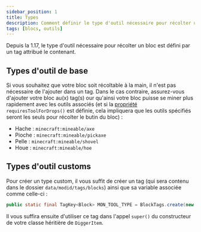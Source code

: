 ```yaml
---
sidebar_position: 1
title: Types
description: Comment définir le type d'outil nécessaire pour récolter un bloc ?
tags: [blocs, outils]
---
```


Depuis la 1.17, le type d'outil nécessaire pour récolter un bloc est défini par un tag attribué le contenant.

## Types d'outil de base

Si vous souhaitez que votre bloc soit récoltable à la main, il n'est pas nécessaire de l'ajouter dans un tag. Dans le cas contraire, assurez-vous d'ajouter votre bloc au(x) tag(s) our qu'ainsi votre bloc puisse se miner plus rapidement avec les outils associés (et si la [propriété](../properties) `requiresToolForDrops()` est définie, cela impliquera que les outils spécifiés seront les seuls pour récolter le butin du bloc) :
- Hache : `minecraft:mineable/axe`
- Pioche : `minecraft:mineable/pickaxe`
- Pelle : `minecraft:mineable/shovel`
- Houe : `minecraft:mineable/hoe`

## Types d'outil customs

Pour créer un type custom, il vous suffit de créer un tag (qui sera contenu dans le dossier `data/modid/tags/blocks`) ainsi que sa variable associée comme celle-ci :

```java
public static final TagKey<Block> MON_TOOL_TYPE = BlockTags.create(new ResourceLocation("modid", "mon_tool_type"));
```

Il vous suffira ensuite d'utiliser ce tag dans l'appel `super()` du constructeur de votre classe héritière de `DiggerItem`.